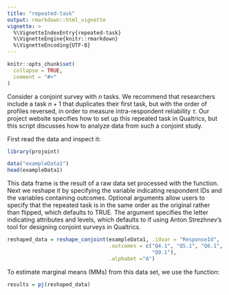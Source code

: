 ```yaml
---
title: "repeated-task"
output: rmarkdown::html_vignette
vignette: >
  %\VignetteIndexEntry{repeated-task}
  %\VignetteEngine{knitr::rmarkdown}
  %\VignetteEncoding{UTF-8}
---
```


```r
knitr::opts_chunk$set(
  collapse = TRUE,
  comment = "#>"
)
```

Consider a conjoint survey with $n$ tasks. We recommend that researchers include a task $n+1$ that duplicates their first task, but with the order of profiles reversed, in order to measure intra-respondent reliability $\tau$. Our project website specifies how to set up this repeated task in Qualtrics, but this script discusses how to analyze data from such a conjoint study.

First read the data and inspect it:
```r
library(projoint)

data("exampleData1")
head(exampleData1)
```

This data frame is the result of a raw data set processed with the \texttt{read_Qualtrics} function. Next we reshape it by specifying the variable indicating respondent IDs and the variables containing outcomes. Optional arguments allow users to specify that the repeated task is in the same order as the original rather than flipped, which defaults to TRUE. The \texttt{.alphabet} argument specifies the letter indicating attributes and levels, which defaults to \texttt{F} if using Anton Strezhnev's tool for designing conjoint surveys in Qualtrics.

```r
reshaped_data = reshape_conjoint(exampleData1, .idvar = "ResponseId",
                                 .outcomes = c("Q4.1", "Q5.1", "Q6.1", "Q7.1", "Q8.1", 
                                               "Q9.1"),
                                 .alphabet ="A")

``` 

To estimate marginal means (MMs) from this data set, we use the \texttt{pj} function:

```r
results = pj(reshaped_data)
```